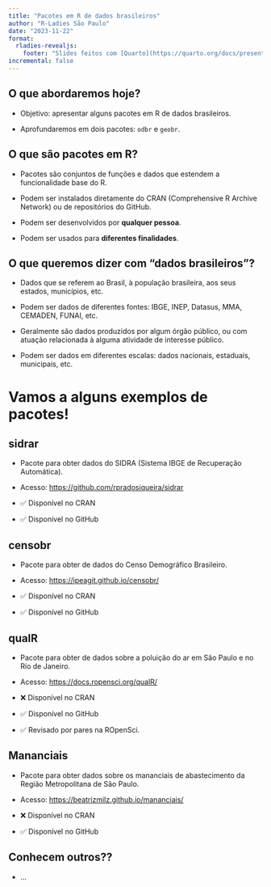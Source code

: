 ```yaml
---
title: "Pacotes em R de dados brasileiros"
author: "R-Ladies São Paulo"
date: "2023-11-22"
format: 
  rladies-revealjs:
    footer: "Slides feitos com [Quarto](https://quarto.org/docs/presentations/revealjs/index.html) e [Quarto R-Ladies Theme](https://github.com/beatrizmilz/quarto-rladies-theme#quarto-r-ladies-theme)."
incremental: false
---
```


## O que abordaremos hoje?

- Objetivo: apresentar alguns pacotes em R de dados brasileiros.

- Aprofundaremos em dois pacotes: `odbr` e `geobr`.

## O que são pacotes em R?

- Pacotes são conjuntos de funções e dados que estendem a funcionalidade base do R.

- Podem ser instalados diretamente do CRAN (Comprehensive R Archive Network) ou de repositórios do GitHub.

- Podem ser desenvolvidos por **qualquer pessoa**.

- Podem ser usados para **diferentes finalidades**.

## O que queremos dizer com "dados brasileiros"?

- Dados que se referem ao Brasil, à população brasileira, aos seus estados, municípios, etc.

- Podem ser dados de diferentes fontes: IBGE, INEP, Datasus, MMA, CEMADEN, FUNAI, etc. 

- Geralmente são dados produzidos por algum órgão público, ou com atuação relacionada à alguma atividade de interesse público.

- Podem ser dados em diferentes escalas: dados nacionais, estaduais, municipais, etc.

# Vamos a alguns exemplos de pacotes!

## sidrar

- Pacote para obter dados do SIDRA (Sistema IBGE de Recuperação Automática).

- Acesso: <https://github.com/rpradosiqueira/sidrar>

- ✅ Disponível no CRAN

- ✅ Disponível no GitHub

## censobr

- Pacote para obter de dados do Censo Demográfico Brasileiro. 

- Acesso: <https://ipeagit.github.io/censobr/>

- ✅ Disponível no CRAN

- ✅ Disponível no GitHub


## qualR

- Pacote para obter de dados sobre a poluição do ar em São Paulo e no Rio de Janeiro. 

- Acesso: <https://docs.ropensci.org/qualR/>

- ❌ Disponível no CRAN

- ✅ Disponível no GitHub

- ✅ Revisado por pares na ROpenSci.

## Mananciais

- Pacote para obter dados sobre os mananciais de abastecimento da Região Metropolitana de São Paulo.

- Acesso: <https://beatrizmilz.github.io/mananciais/> 

- ❌ Disponível no CRAN

- ✅ Disponível no GitHub


## Conhecem outros??

- ...